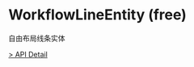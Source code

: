 # WorkflowLineEntity (free)

自由布局线条实体

[> API Detail](https://flowgram.aiauto-docs/free-layout-core/classes/WorkflowLineEntity.html)

